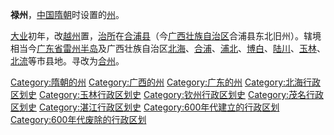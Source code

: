 '''禄州'''，[[中国|中国]][[隋朝|隋朝]]时设置的[[州|州]]。

[[大业_(年号)|大业]]初年，改[[越州_(广西)|越州]]置，[[治所|治所]]在[[合浦县|合浦县]]（今[[广西壮族自治区|广西壮族自治区]]合浦县东北旧州）。辖境相当今[[广东省|广东省]][[雷州半岛|雷州半岛]]及广西壮族自治区[[北海市|北海]]、[[合浦县|合浦]]、[[浦北县|浦北]]、[[博白县|博白]]、[[陆川县|陆川]]、[[玉林市|玉林]]、[[北流市|北流]]等市县地。寻改为[[合州_(广东)|合州]]。

{{隋朝行政区划小作品}}
{{DEFAULTSORT:L}}
[[Category:隋朝的州|Category:隋朝的州]]
[[Category:广西的州|Category:广西的州]]
[[Category:广东的州|Category:广东的州]]
[[Category:北海行政区划史|Category:北海行政区划史]]
[[Category:玉林行政区划史|Category:玉林行政区划史]]
[[Category:钦州行政区划史|Category:钦州行政区划史]]
[[Category:茂名行政区划史|Category:茂名行政区划史]]
[[Category:湛江行政区划史|Category:湛江行政区划史]]
[[Category:600年代建立的行政区划|Category:600年代建立的行政区划]]
[[Category:600年代废除的行政区划|Category:600年代废除的行政区划]]
